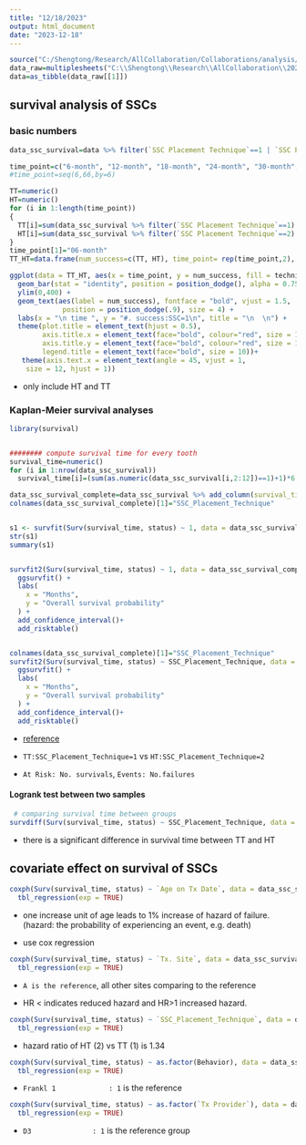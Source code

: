 ```yaml
---
title: "12/18/2023"
output: html_document
date: "2023-12-18"
---
```


```r
source("C:/Shengtong/Research/AllCollaboration/Collaborations/analysis/Rfunctions.R")
data_raw=multiplesheets("C:\\Shengtong\\Research\\AllCollaboration\\2023\\202310\\Cem\\Dr Han Excel workbook-Hall SSC study.xlsx")
data=as_tibble(data_raw[[1]])
```


## survival analysis of SSCs 

### basic numbers 

```r
data_ssc_survival=data %>% filter(`SSC Placement Technique`==1 | `SSC Placement Technique`==2 ) %>% select(`SSC Placement Technique`, `6-month`, `12-month`, `18-month`, `24-month`, `30-month`, `36-month`, `42-month`, `48-month`, `54-month`, `60-month`, `66-month`, `Age on Tx Date`, `Behavior`, `Tx. Site`, `Tx Provider`)

time_point=c("6-month", "12-month", "18-month", "24-month", "30-month", "36-month", "42-month", "48-month", "54-month", "60-month", "66-month")
#time_point=seq(6,66,by=6)

TT=numeric()
HT=numeric()
for (i in 1:length(time_point))
{
  TT[i]=sum(data_ssc_survival %>% filter(`SSC Placement Technique`==1) %>% select(time_point[i]) %>% pull()==1) # count survivors at every time point  
  HT[i]=sum(data_ssc_survival %>% filter(`SSC Placement Technique`==2) %>% select(time_point[i]) %>% pull()==1)
}
time_point[1]="06-month"
TT_HT=data.frame(num_success=c(TT, HT), time_point= rep(time_point,2), technique=c(rep("TT", length(time_point)), rep("HT", length(time_point))))

ggplot(data = TT_HT, aes(x = time_point, y = num_success, fill = technique)) +
  geom_bar(stat = "identity", position = position_dodge(), alpha = 0.75)  +
  ylim(0,400) +
  geom_text(aes(label = num_success), fontface = "bold", vjust = 1.5, 
             position = position_dodge(.9), size = 4) +
  labs(x = "\n time ", y = "#. success:SSC=1\n", title = "\n  \n") +
  theme(plot.title = element_text(hjust = 0.5), 
        axis.title.x = element_text(face="bold", colour="red", size = 12),
        axis.title.y = element_text(face="bold", colour="red", size = 12),
        legend.title = element_text(face="bold", size = 10))+
   theme(axis.text.x = element_text(angle = 45, vjust = 1, 
    size = 12, hjust = 1))

```
* only include HT and TT 


### Kaplan-Meier survival analyses 

```r
library(survival)


######## compute survival time for every tooth 
survival_time=numeric()
for (i in 1:nrow(data_ssc_survival))
  survival_time[i]=(sum(as.numeric(data_ssc_survival[i,2:12])==1)+1)*6 # survival time in months 

data_ssc_survival_complete=data_ssc_survival %>% add_column(survival_time=survival_time, status=rep(1, length(survival_time))) %>% drop_na()  
colnames(data_ssc_survival_complete)[1]="SSC_Placement_Technique"


s1 <- survfit(Surv(survival_time, status) ~ 1, data = data_ssc_survival_complete)
str(s1)
summary(s1)


survfit2(Surv(survival_time, status) ~ 1, data = data_ssc_survival_complete) %>% 
  ggsurvfit() +
  labs(
    x = "Months",
    y = "Overall survival probability"
  ) + 
  add_confidence_interval()+
  add_risktable()


colnames(data_ssc_survival_complete)[1]="SSC_Placement_Technique"
survfit2(Surv(survival_time, status) ~ SSC_Placement_Technique, data = data_ssc_survival_complete) %>% 
  ggsurvfit() +
  labs(
    x = "Months",
    y = "Overall survival probability"
  ) +
  add_confidence_interval()+
  add_risktable()

```
 

* [reference](https://www.emilyzabor.com/tutorials/survival_analysis_in_r_tutorial.html)

* `TT:SSC_Placement_Technique=1` vs `HT:SSC_Placement_Technique=2`

* `At Risk: No. survivals`, `Events: No.failures`


#### Logrank test between two samples 


```r
 # comparing survival time between groups
survdiff(Surv(survival_time, status) ~ SSC_Placement_Technique, data = data_ssc_survival_complete)
```
* there is a significant difference in survival time between TT and HT  


## covariate effect on survival of SSCs

```r
coxph(Surv(survival_time, status) ~ `Age on Tx Date`, data = data_ssc_survival_complete)%>% 
  tbl_regression(exp = TRUE) 
```

* one increase unit of age leads to 1% increase of hazard of failure.  (hazard: the probability of experiencing an event, e.g. death)

* use cox regression 



```r
coxph(Surv(survival_time, status) ~ `Tx. Site`, data = data_ssc_survival_complete)%>% 
  tbl_regression(exp = TRUE) 
```


* `A is the reference`, all other sites comparing to the reference

* HR < indicates reduced hazard and HR>1 increased hazard. 


```r
coxph(Surv(survival_time, status) ~ `SSC_Placement_Technique`, data = data_ssc_survival_complete)%>% 
  tbl_regression(exp = TRUE) 
```

* hazard ratio of HT (2) vs TT (1) is 1.34 




```r
coxph(Surv(survival_time, status) ~ as.factor(Behavior), data = data_ssc_survival_complete)%>% 
  tbl_regression(exp = TRUE) 
```


* `Frankl 1				: 1` is the reference 



```r
coxph(Surv(survival_time, status) ~ as.factor(`Tx Provider`), data = data_ssc_survival_complete)%>% 
  tbl_regression(exp = TRUE) 
```


* `D3				: 1` is the reference group 


